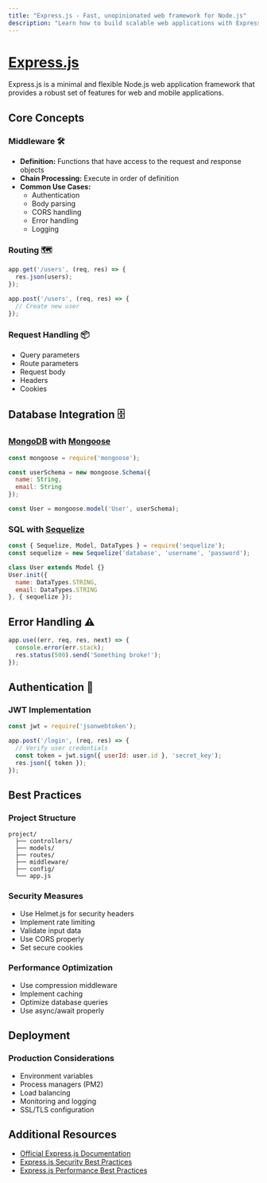 ```yaml
---
title: "Express.js - Fast, unopinionated web framework for Node.js"
description: "Learn how to build scalable web applications with Express.js, including middleware, routing, error handling, and best practices for Node.js development"
---
```


# [Express.js](https://expressjs.com)

Express.js is a minimal and flexible Node.js web application framework that provides a robust set of features for web and mobile applications.

## Core Concepts

### Middleware 🛠️
- **Definition:** Functions that have access to the request and response objects
- **Chain Processing:** Execute in order of definition
- **Common Use Cases:**
  - Authentication
  - Body parsing
  - CORS handling
  - Error handling
  - Logging

### Routing 🗺️
```javascript
app.get('/users', (req, res) => {
  res.json(users);
});

app.post('/users', (req, res) => {
  // Create new user
});
```

### Request Handling 📦
- Query parameters
- Route parameters
- Request body
- Headers
- Cookies

## Database Integration 🗄️

### [MongoDB](https://www.mongodb.com) with [Mongoose](https://mongoosejs.com)
```javascript
const mongoose = require('mongoose');

const userSchema = new mongoose.Schema({
  name: String,
  email: String
});

const User = mongoose.model('User', userSchema);
```

### SQL with [Sequelize](https://sequelize.org)
```javascript
const { Sequelize, Model, DataTypes } = require('sequelize');
const sequelize = new Sequelize('database', 'username', 'password');

class User extends Model {}
User.init({
  name: DataTypes.STRING,
  email: DataTypes.STRING
}, { sequelize });
```

## Error Handling ⚠️
```javascript
app.use((err, req, res, next) => {
  console.error(err.stack);
  res.status(500).send('Something broke!');
});
```

## Authentication 🔐

### JWT Implementation
```javascript
const jwt = require('jsonwebtoken');

app.post('/login', (req, res) => {
  // Verify user credentials
  const token = jwt.sign({ userId: user.id }, 'secret_key');
  res.json({ token });
});
```

## Best Practices

### Project Structure
```
project/
  ├── controllers/
  ├── models/
  ├── routes/
  ├── middleware/
  ├── config/
  └── app.js
```

### Security Measures
- Use Helmet.js for security headers
- Implement rate limiting
- Validate input data
- Use CORS properly
- Set secure cookies

### Performance Optimization
- Use compression middleware
- Implement caching
- Optimize database queries
- Use async/await properly

## Deployment

### Production Considerations
- Environment variables
- Process managers (PM2)
- Load balancing
- Monitoring and logging
- SSL/TLS configuration

## Additional Resources

- [Official Express.js Documentation](https://expressjs.com/)
- [Express.js Security Best Practices](https://expressjs.com/en/advanced/best-practice-security.html)
- [Express.js Performance Best Practices](https://expressjs.com/en/advanced/best-practice-performance.html)
